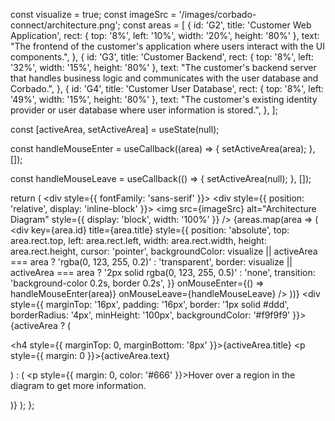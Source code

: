 
  const visualize = true;
  const imageSrc = '/images/corbado-connect/architecture.png';
  const areas = [
    {
        id: 'G2',
        title: 'Customer Web Application',
        rect: { top: '8%', left: '10%', width: '20%', height: '80%' },
        text: "The frontend of the customer's application where users interact with the UI components.",
    },
    {
        id: 'G3',
        title: 'Customer Backend',
        rect: { top: '8%', left: '32%', width: '15%', height: '80%' },
        text: "The customer's backend server that handles business logic and communicates with the user database and Corbado.",
    },
    {
        id: 'G4',
        title: 'Customer User Database',
        rect: { top: '8%', left: '49%', width: '15%', height: '80%' },
        text: "The customer's existing identity provider or user database where user information is stored.",
    },
  ];

  const [activeArea, setActiveArea] = useState(null);

  const handleMouseEnter = useCallback((area) => {
    setActiveArea(area);
  }, []);

  const handleMouseLeave = useCallback(() => {
    setActiveArea(null);
  }, []);

  return (
    <div style={{ fontFamily: 'sans-serif' }}>
      <div style={{ position: 'relative', display: 'inline-block' }}>
        <img src={imageSrc} alt="Architecture Diagram" style={{ display: 'block', width: '100%' }} />
        {areas.map(area => (
          <div
            key={area.id}
            title={area.title}
            style={{
              position: 'absolute',
              top: area.rect.top,
              left: area.rect.left,
              width: area.rect.width,
              height: area.rect.height,
              cursor: 'pointer',
              backgroundColor: visualize || activeArea === area ? 'rgba(0, 123, 255, 0.2)' : 'transparent',
              border: visualize || activeArea === area ? '2px solid rgba(0, 123, 255, 0.5)' : 'none',
              transition: 'background-color 0.2s, border 0.2s',
            }}
            onMouseEnter={() => handleMouseEnter(area)}
            onMouseLeave={handleMouseLeave}
          />
        ))}
      </div>
      <div style={{ marginTop: '16px', padding: '16px', border: '1px solid #ddd', borderRadius: '4px', minHeight: '100px', backgroundColor: '#f9f9f9' }}>
        {activeArea ? (
          <div>
            <h4 style={{ marginTop: 0, marginBottom: '8px' }}>{activeArea.title}</h4>
            <p style={{ margin: 0 }}>{activeArea.text}</p>
          </div>
        ) : (
          <p style={{ margin: 0, color: '#666' }}>Hover over a region in the diagram to get more information.</p>
        )}
      </div>
    </div>
  );
};
